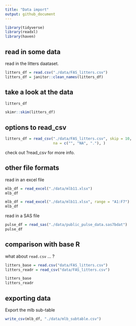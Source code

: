 ```yaml
---
title: "Data import"
output: github_document
---
```


```r
library(tidyverse)
library(readxl)
library(haven)
```


## read in some data

read in the litters daataset.

```r
litters_df = read.csv("./data/FAS_litters.csv")
litters_df = janitor::clean_names(litters_df)
```


## take a look at the data

```r
litters_df
```
```r
skimr::skim(litters_df)
```



## options to read_csv

```r
litters_df = read_csv("./data/FAS_litters.csv", skip = 10, 
                      na = c("", "NA", "."), )
```


check out ?read_csv for more info.


## other file formats

read in an excel file


```r
mlb_df = read_excel("./data/mlb11.xlsx")
mlb_df
```

```r
mlb_df = read_excel("./data/mlb11.xlsx", range = "A1:F7")
mlb_df
```


read in a SAS file


```r
pulse_df = read_sas("./data/public_pulse_data.sas7bdat")
pulse_df
```



## comparison with base R

what about `read.csv` ... ?

```r
litters_base = read.csv("data/FAS_litters.csv")
litters_readr = read_csv("data/FAS_litters.csv")

litters_base
litters_readr
```


## exporting data

Export the mlb sub-table


```r
write_csv(mlb_df, "./data/mlb_subtable.csv")
```


